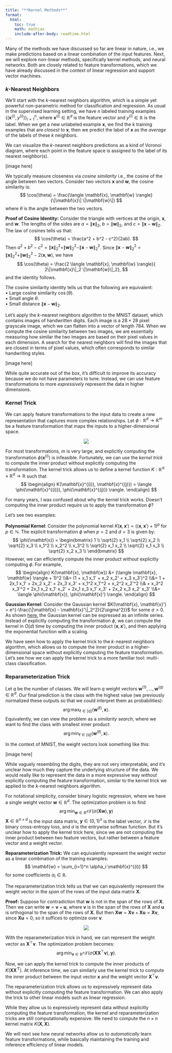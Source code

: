 ```yaml
---
title: "**Kernel Methods**"
format:
  html:
    toc: true
    math: mathjax
    include-after-body: readtime.html
---
```


Many of the methods we have discussed so far are linear in nature, i.e., we make predictions based on a linear combination of the input features. Next, we will explore non-linear methods, specifically kernel methods, and neural networks.
Both are closely related to feature transformations, which we have already discussed in the context of linear regression and support vector machines.

### $k$-Nearest Neighbors

We'll start with the $k$-nearest neighbors algorithm, which is a simple yet powerful non-parametric method for classification and regression.
As usual in the supervised learning setting, we have $n$ labeled training examples $\{(\mathbf{x}^{(i)}, y^{(i)})\}_{i=1}^n$, where $\mathbf{x}^{(i)} \in \mathbb{R}^d$ is the feature vector and $y^{(i)} \in \mathbb{R}$ is the label.
When we get a new unlabeled example $\mathbf{x}$, we find the $k$ training examples that are *closest* to $\mathbf{x}$, then we predict the label of $\mathbf{x}$ as the *average* of the labels of these $k$ neighbors.

We can visualize the $k$-nearest neighbors predictions as a kind of Voronoi diagram, where each point in the feature space is assigned to the label of its nearest neighbor(s).

[image here]

We typically measure closeness via *cosine similarity* i.e., the cosine of the angle between two vectors.
Consider two vectors $\mathbf{x}$ and $\mathbf{w}$, the cosine similarity is:
$$
\cos(\theta) = \frac{\langle \mathbf{x}, \mathbf{w} \rangle}{\|\mathbf{x}\| \|\mathbf{w}\|}
$$
where $\theta$ is the angle between the two vectors.

**Proof of Cosine Identity:**
Consider the triangle with vertices at the origin, $\mathbf{x}$, and $\mathbf{w}$.
The lengths of the sides are $a = \|\mathbf{x}\|_2$, $b = \|\mathbf{w}\|_2$, and $c = \|\mathbf{x} - \mathbf{w}\|_2$.
The law of cosines tells us that:
$$
\cos(\theta) = \frac{a^2 + b^2 - c^2}{2ab}.
$$
Then $a^2 + b^2 - c^2 = \|\mathbf{x}\|_2^2 + \|\mathbf{w}\|_2^2 - \|\mathbf{x} - \mathbf{w}\|_2^2$.
Since $\|\mathbf{x} - \mathbf{w}\|_2^2 = \|\mathbf{x}\|_2^2 + \|\mathbf{w}\|_2^2 - 2\langle \mathbf{x}, \mathbf{w} \rangle$, we have
$$
\cos(\theta) = \frac{2 \langle \mathbf{x}, \mathbf{w} \rangle}{ 2\|\mathbf{x}\|_2 \|\mathbf{w}\|_2},
$$
and the identity follows.

The cosine similarity identity tells us that the following are equivalent:  
• Large cosine similarity $\cos(\theta)$.  
• Small angle $\theta$.    
• Small distance $\|\mathbf{x} - \mathbf{w}\|_2$.

Let's apply the $k$-nearest neighbors algorithm to the MNIST dataset, which contains images of handwritten digits.
Each image is a $28 \times 28$ pixel grayscale image, which we can flatten into a vector of length $784$.
When we compute the cosine similarity between two images, we are essentially measuring how similar the two images are based on their pixel values in each dimension.
A search for the nearest neighbors will find the images that are closest in terms of pixel values, which often corresponds to similar handwriting styles.

[image here]

While quite accurate out of the box, it's difficult to improve its accuracy because we do not have parameters to tune.
Instead, we can use feature transformations to more *expressively* represent the data in higher dimensions.

### Kernel Trick

We can apply feature transformations to the input data to create a new representation that captures more complex relationships.
Let $\phi: \mathbb{R}^d \to \mathbb{R}^m$ be a feature transformation that maps the inputs to a higher-dimensional space.

<center><img src="images/kernel_transform.svg" class="responsive-img"></center>

For most transformations, $m$ is very large, and explicitly computing the transformation $\phi(\mathbf{x}^{(i)})$ is infeasible.
Fortunately, we can use the *kernel trick* to compute the inner product without explicitly computing the transformation.
The kernel trick allows us to define a kernel function $K: \mathbb{R^d} \times \mathbb{R}^d \to \mathbb{R}$ such that
$$
\begin{align}
K(\mathbf{x}^{(i)}, \mathbf{x}^{(j)}) = \langle \phi(\mathbf{x}^{(i)}), \phi(\mathbf{x}^{(j)}) \rangle.
\end{align}
$$

For many years, I was confused about why the kernel trick works. Doesn't computing the inner product require us to apply the transformation $\phi$?

Let's see two examples:

**Polynomial Kernel**: Consider the polynomial kernel $K(\mathbf{x}, \mathbf{x}') = (\langle \mathbf{x}, \mathbf{x}' \rangle + 1)^p$ for $p \in \mathbb{N}$.
The explicit transformation $\phi$ when $p=2$ and $d=3$ is given by:
$$
\phi(\mathbf{x}) = \begin{bmatrix}
1 \\
\sqrt{2} x_1 \\
\sqrt{2} x_2 \\
\sqrt{2} x_3 \\
x_1^2 \\
x_2^2 \\
x_3^2 \\
\sqrt{2} x_1 x_2 \\
\sqrt{2} x_1 x_3 \\
\sqrt{2} x_2 x_3 \\
\end{bmatrix}
$$
However, we can efficiently compute the inner product without explicitly computing $\phi$. For example,
$$
\begin{align}
K(\mathbf{x}, \mathbf{w}) &= (\langle \mathbf{x}, \mathbf{w} \rangle + 1)^2
\\&= (1 + x_1 x_1' + x_2 x_2' + x_3 x_3')^2
\\&= 1 + 2x_1 x_1' + 2x_2 x_2' + 2x_3 x_3' + x_1^2 x_1'^2 + x_2^2 x_2'^2 
\\& + x_3^2 x_3'^2 + 2x_1 x_2 x_1' x_2' + 2x_1 x_3 x_1' x_3' + 2x_2 x_3 x_2' x_3'
\\&= \langle \phi(\mathbf{x}), \phi(\mathbf{x}') \rangle.
\end{align}
$$


**Gaussian Kernel**: Consider the Gaussian kernel $K(\mathbf{x}, \mathbf{x}') = e^{-\frac{\|\mathbf{x} - \mathbf{x}'\|_2^2}{2\sigma^2}}$ for some $\sigma > 0$.
As shown [here](https://en.wikipedia.org/wiki/Radial_basis_function_kernel), the Gaussian kernel can be expressed as an infinite series.
Instead of explicitly computing the transformation $\phi$, we can compute the kernel in $O(d)$ time by computing the inner product $\langle \mathbf{x}, \mathbf{x}' \rangle$, and then applying the exponential function with a scaling.

We have seen how to apply the kernel trick to the $k$-nearest neighbors algorithm, which allows us to compute the inner product in a higher-dimensional space without explicitly computing the feature transformation.
Let's see how we can apply the kernel trick to a more familiar tool: multi-class classification.

### Reparameterization Trick

Let $q$ be the number of classes.
We will learn $q$ weight vectors $\mathbf{w}^{(1)}, \ldots, \mathbf{w}^{(q)} \in \mathbb{R}^d$.
Our final prediction is the class with the highest value (we previously normalized these outputs so that we could interpret them as probabilities):
$$
\arg \max_{\ell \in [q]} \langle \mathbf{w}^{(\ell)}, \mathbf{x} \rangle.
$$
Equivalently, we can view the problem as a *similarity search*, where we want to find the class with smallest inner product:
$$
\arg \min_{\ell \in [q]} \langle \mathbf{w}^{(\ell)}, \mathbf{x} \rangle.
$$

In the context of MNIST, the weight vectors look something like this:

[image here]

While vaguely resembling the digits, they are not very interpretable, and it's unclear how much they capture the underlying structure of the data.
We would really like to represent the data in a more expressive way *without* explicitly computing the feature transformation, similar to the kernel trick we applied to the $k$-nearest neighbors algorithm.

For notational simplicity, consider binary logistic regression, where we have a single weight vector $\mathbf{w} \in \mathbb{R}^d$.
The optimization problem is to find
$$
\arg \min_{\mathbf{w} \in \mathbb{R}^{d}} \mathcal{L}(\sigma(\mathbf{Xw}), \mathbf{y})
$$
$\mathbf{X} \in \mathbb{R}^{n \times d}$ is the input data matrix, $\mathbf{y} \in \{0,1\}^n$ is the label vector, $\mathcal{L}$ is the binary cross-entropy loss, and $\sigma$ is the entrywise softmax function.
But it's unclear how to apply the kernel trick here, since we are not computing the inner product between two feature vectors, but rather between a feature vector and a weight vector.

**Reparameterization Trick:** We can equivalently represent the weight vector as a linear combination of the training examples:
$$
\mathbf{w} = \sum_{i=1}^n \alpha_i \mathbf{x}^{(i)}
$$
for some coefficients $\alpha_i \in \mathbb{R}$.

The reparameterization trick tells us that we can equivalently represent the weight vector in the *span* of the rows of the input data matrix $\mathbf{X}$.

**Proof:**
Suppose for contradiction that $\mathbf{w}$ is not in the span of the rows of $\mathbf{X}$.
Then we can write $\mathbf{w} = \mathbf{v} + \mathbf{u}$, where $\mathbf{v}$ is in the span of the rows of $\mathbf{X}$ and $\mathbf{u}$ is orthogonal to the span of the rows of $\mathbf{X}$.
But then $\mathbf{X w} = \mathbf{Xv} + \mathbf{Xu} = \mathbf{Xv}$, since $\mathbf{Xu} = 0$, so it suffices to optimize over $\mathbf{v}$.

<center><img src="images/kernel_reparameterization.svg" class="responsive-img"></center>

With the reparameterization trick in hand, we can represent the weight vector as $\mathbf{X}^\top \mathbf{v}$.
The optimization problem becomes:
$$
\arg \min_{\mathbf{v} \in \mathbb{R}^{n}} \mathcal{L}(\sigma(\mathbf{X X}^\top \mathbf{v}), \mathbf{y}).
$$

Now, we can apply the kernel trick to compute the inner products of $K(\mathbf{X X^\top})$.
At inference time, we can similarly use the kernel trick to compute the inner product between the input vector $\mathbf{x}$ and the weight vector $\mathbf{X}^\top \mathbf{v}$.

The reparameterization trick allows us to expressively represent data without explicitly computing the feature transformation.
We can also apply the trick to other linear models such as linear regression.

While they allow us to expressively represent data without explicitly computing the feature transformation, the kernel and reparameterization tricks are still computationally expensive:
We need to compute the $n \times n$ kernel matrix $K(\mathbf{X}, \mathbf{X})$.

We will next see how neural networks allow us to *automatically* learn feature transformations, while basically maintaining the training and inference efficiency of linear models.

